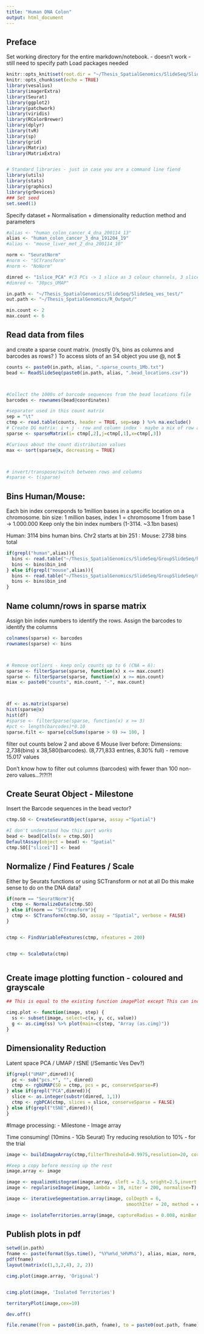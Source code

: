```yaml
---
title: "Human DNA Colon"
output: html_document
---
```


## Preface


Set working directory for the entire markdown/notebook. - doesn't work - still need to specify path
Load packages needed


```r
knitr::opts_knit$set(root.dir = "~/Thesis_SpatialGenomics/SlideSeq/SlideSeq_ves_test/")
knitr::opts_chunk$set(echo = TRUE)
library(vesalius)
library(imagerExtra)
library(Seurat)
library(ggplot2)
library(patchwork)
library(viridis)
library(RColorBrewer)
library(dplyr)
library(tvR)
library(sp)
library(grid)
library(Matrix)
library(MatrixExtra)


# Standard libraries - just in case you are a command line fiend
library(utils)
library(stats)
library(graphics)
library(grDevices)
### Set seed
set.seed(1)
```

Specify dataset + Normalisation + dimensionality reduction method and parameters

```r
#alias <- "human_colon_cancer_4_dna_200114_13"
alias <- "human_colon_cancer_3_dna_191204_19"
#alias <- "mouse_liver_met_2_dna_200114_10"

norm <- "SeuratNorm"
#norm <- "SCTransform"
#norm <- "NoNorm"

dimred <- "1slice_PCA" #(3 PCs -> 1 slice as 3 colour channels, 3 slices = 9 top PCs)
#dimred <- "30pcs_UMAP"

in.path <- "~/Thesis_SpatialGenomics/SlideSeq/SlideSeq_ves_test/"
out.path <- "~/Thesis_SpatialGenomics/R_Output/"

min.count <- 2
max.count <- 6

```



## Read data from files
and create a sparse count matrix. (mostly 0's, bins as columns and barcodes as rows? )
To access slots of an S4 object you use @, not $


```r

counts <- paste0(in.path, alias, ".sparse_counts_1Mb.txt")
bead <- ReadSlideSeq(paste0(in.path, alias, ".bead_locations.csv"))



#Collect the 1000s of barcode sequences from the bead locations file
barcodes <- rownames(bead@coordinates)

#separator used in this count matrix
sep = "\t"
ctmp <- read.table(counts, header = TRUE, sep=sep ) %>% na.exclude()
# Create DG matrix: i + j - row and column index - maybe a mix of row and columns - do as.counts instead
sparse <- sparseMatrix(i= ctmp[,2],j=ctmp[,1],x=ctmp[,3]) 

#Curious about the count distribution values
max <- sort(sparse@x, decreasing = TRUE)



# invert/transpose/switch between rows and columns
#sparse <- t(sparse)

```


## Bins Human/Mouse:
Each bin index corresponds to 1million bases in a specific location on a chromosome.
bin size: 1 million bases, index 1 = chromosome 1 from base 1 -> 1.000.000
Keep only the bin index numbers (1-3114. ~3.1bn bases)

Human: 3114 bins human bins. Chr2 starts at bin 251 :
Mouse: 2738 bins total 
```r
if(grepl("human",alias)){
  bins <- read.table("~/Thesis_SpatialGenomics/SlideSeq/GroupSlideSeq/hg19_1Mb_bins.txt", header = T)
  bins <- bins$bin_ind
} else if(grepl("mouse",alias)){
  bins <- read.table("~/Thesis_SpatialGenomics/SlideSeq/GroupSlideSeq/mm10_1Mb_bins.txt", header = T)
  bins <- bins$bin_ind
}
```




## Name column/rows in sparse matrix
Assign bin index numbers to identify the rows. 
Assign the barcodes to identify the columns


```r

colnames(sparse) <- barcodes
rownames(sparse) <- bins



# Remove outliers - keep only counts up to 6 (CNA = 6):
sparse <- filterSparse(sparse, function(x) x <= max.count)
sparse <- filterSparse(sparse, function(x) x >= min.count)
miax <- paste0("counts", min.count, "-", max.count)



df <- as.matrix(sparse) 
hist(sparse@x)
hist(df)
#sparse <- filterSparse(sparse, function(x) x >= 3)
#pct <- length(barcodes)*0.10
sparse.filt <- sparse[colSums(sparse > 0) >= 100, ]

```


filter out counts below 2 and above 6 
Mouse liver before: Dimensions: 2,738(bins) x 38,580(barcodes). (8,771,833 entries, 8.30% full) - remove 15.017 values

Don't know how to filter out columns (barcodes) with fewer than 100 non-zero values...?!?!?!


## Create Seurat Object - Milestone
Insert the Barcode sequences in the bead vector?

```r
ctmp.SO <- CreateSeuratObject(sparse, assay ="Spatial")

#I don't understand how this part works
bead <- bead[Cells(x = ctmp.SO)]
DefaultAssay(object = bead) <- "Spatial"
ctmp.SO[["slice1"]] <- bead
```


## Normalize / Find Features / Scale
Either by Seurats functions or using SCTransform or not at all
Do this make sense to do on the DNA data? 

```r

if(norm == "SeuratNorm"){
  ctmp <- NormalizeData(ctmp.SO)
} else if(norm == "SCTransform"){
  ctmp <- SCTransform(ctmp.SO, assay = "Spatial", verbose = FALSE)
}


ctmp <- FindVariableFeatures(ctmp, nfeatures = 200)


ctmp <- ScaleData(ctmp)



```

## Create image plotting function - coloured and grayscale

```r
## This is equal to the existing function imagePlot except This can include Title

cimg.plot <- function(image, step) {
  ss <- subset(image, select=c(x, y, cc, value))
  g <- as.cimg(ss) %>% plot(main=c(step, "Array (as.cimg)"))
}

```

## Dimensionality Reduction
Latent space
PCA / UMAP / tSNE (/Semantic Ves Dev?)

```r

if(grepl("UMAP",dimred)){
  pc <- sub("pcs.*", "", dimred)
  ctmp <- rgbUMAP(SO = ctmp, pcs = pc, conserveSparse=F)
} else if(grepl("PCA",dimred)){
  slice <- as.integer(substr(dimred, 1,1))
  ctmp <- rgbPCA(ctmp, slices = slice, conserveSparse = FALSE)
} else if(grepl("tSNE",dimred)){
}

```



#Image processing: - Milestone - Image array

Time consuming! (10mins - 1Gb Seurat)
Try reducing resolution to 10% - for the trial

```r

image <- buildImageArray(ctmp,filterThreshold=0.9975,resolution=20, cores=5)

#Keep a copy before messing up the rest
image.array <- image

```





```r
image <- equalizeHistogram(image.array, sleft = 2.5, sright=2.5,invert =T)
image <- regulariseImage(image, lambda = 10, niter = 200, normalise=T)

image <- iterativeSegmentation.array(image, colDepth = 6,
                                            smoothIter = 20, method = c("iso","median"), sigma=1.5,box = 10, useCenter = T)

image <- isolateTerritories.array(image, captureRadius = 0.008, minBar = 40)
```

## Publish plots in pdf

```r
setwd(in.path)
fname <- paste(format(Sys.time(), "%Y%m%d_%H%M%S"), alias, miax, norm, dimred, "images.pdf", sep="_")
pdf(fname)
layout(matrix(c(1,3,2,4), 2, 2))

cimg.plot(image.array, 'Original')


cimg.plot(image, 'Isolated Territories')

territoryPlot(image,cex=10)

dev.off()

file.rename(from = paste0(in.path, fname), to = paste0(out.path, fname))
```

